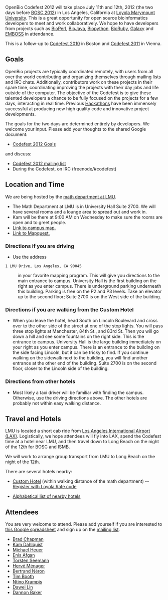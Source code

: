 OpenBio Codefest 2012 will take place July 11th and 12th, 2012 (the two days before [[BOSC 2012]]) in Los Angeles, California at [http://www.lmu.edu/ Loyola Marymount University]. This is a great opportunity for open source bioinformatics developers to meet and work collaboratively. We hope to have developers from projects such as [http://bioperl.org BioPerl], [http://www.biojava.org BioJava], [http://biopython.org Biopython], [http://www.bioruby.org BioRuby], [http://wiki.g2.bx.psu.edu/ Galaxy] and [http://www.emboss.org EMBOSS] in attendance.

This is a follow-up to [[Codefest 2010]] in Boston and [[Codefest 2011]] in Vienna.

== Goals ==

OpenBio projects are typically coordinated remotely, with users from all over the world contributing and organizing themselves through mailing lists and IRC chats. Additionally, contributors work on these projects in their spare time, coordinating improving the projects with their day jobs and life outside of the computer.
The objective of the Codefest is to give these talented developers a chance to be fully focused on the projects for a few days, interacting in real time. Previous [http://www.open-bio.org/wiki/Hackathon Hackathons] have been immensely successful at producing new high quality code and innovative project developments.

The goals for the two days are determined entirely by developers. We welcome your input. Please add your thoughts to the shared Google document:

* [https://docs.google.com/document/d/1FhxN06Ub63dkC6wiHCemFBAiM4MGwW8yG47qVqysioc/edit Codefest 2012 Goals]

and discuss:

* [https://groups.google.com/forum/?fromgroups#!forum/openbio-codefest-2012 Codefest 2012 mailing list]
* During the Codefest, on IRC (freenode/#codefest)

== Location and Time ==

We are being hosted by the [http://cse.lmu.edu/departments/math.htm math department at LMU].

* The Math Department at LMU is in University Hall Suite 2700.  We will have several rooms and a lounge area to spread out and work in.
* Kam will be there at 9:00 AM on Wednesday to make sure the rooms are open and to greet people.
* [http://www.lmu.edu/Assets/WEBADMIN+ONLY+-+Special+Content/Campus+Map+Full+Color.pdf Link to campus map.]
* [http://www.mapquest.com/maps?address=1+Lmu+Dr&city=Los+Angeles&state=CA&zipcode=90045&redirect=true Link to Mapquest.]

=== Directions if you are driving ===

* Use the address

 1 LMU Drive, Los Angeles, CA 90045

: in your favorite mapping program.  This will give you directions to the main entrance to campus.  University Hall is the first building on the right as you enter campus.  There is underground parking underneath this building.  Parking is free on the P2 and P3 levels.  Take an elevator up to the second floor; Suite 2700 is on the West side of the building.

=== Directions if you are walking from the Custom Hotel ===

* When you leave the hotel, head South on Lincoln Boulevard and cross over to the other side of the street at one of the stop lights.  You will pass three stop lights at Manchester, 84th St., and 83rd St.  Then you will go down a hill and see some fountains on the right side.  This is the entrance to campus.  University Hall is the large building immediately on your right as you enter campus.  There is an entrance to the building on the side facing Lincoln, but it can be tricky to find.  If you continue walking on the sidewalk next to the building, you will find another entrance at the other end of the building.  Suite 2700 is on the second floor, closer to the Lincoln side of the building.

=== Directions from other hotels ===

* Most likely a taxi driver will be familiar with finding the campus.  Otherwise, use the driving directions above.  The other hotels are probably not within easy walking distance.

== Travel and Hotels ==

LMU is located a short cab ride from [http://www.lawa.org/welcomeLAX.aspx Los Angeles International Airport (LAX)]. Logistically, we hope attendees will fly into LAX, spend the Codefest time at a hotel near LMU, and then travel down to Long Beach on the night of the 12th for BOSC and ISMB.

We will work to arrange group transport from LMU to Long Beach on the night of the 12th.

There are several hotels nearby:

* [http://www.jdvhotels.com/hotels/losangeles/custom_hotel Custom Hotel] (within walking distance of the math department) -- [http://reservations.ihotelier.com/crs/indexaccount.cfm?hotelid=75065&languageid=1&identifire=LOYOLA&taid=0&identifier=LOYOLA Register with Loyola Rate code]

* [http://www.lmu.edu/about/services/bao/Auxiliary_Business_Services/localhotels.htm Alphabetical list of nearby hotels]

== Attendees ==

You are very welcome to attend. Please add yourself if you are interested to [https://docs.google.com/spreadsheet/ccc?key=0Agxg-o4ZmoZ4dDRWSTdMaE1Qeng3Y1FGN0tvT0t3eGc this Google spreadsheet] and sign up on the [https://groups.google.com/forum/?fromgroups#!forum/openbio-codefest-2012 mailing list].

* [http://bcbio.wordpress.com/ Brad Chapman]
* [http://myweb.lmu.edu/kdahlqui Kam Dahlquist]
* [http://www.ohloh.net/accounts/heuermh Michael Heuer]
* [http://usecloudman.org/enis Enis Afgan]
* [http://www.bioinformatics.net.au/ Torsten Seemann]
* [https://projets.pasteur.fr/projects/mobyle/wiki Hervé Ménager]
* [https://projets.pasteur.fr/projects/mobyle/wiki Bertrand Néron]
* [http://nebc.nerc.ac.uk/tools/bio-linux Tim Booth]
* [http://www.jcvi.org/cms/about/bios/kkrampis/ Ntino Krampis]
* [http://bioinformaticscore.blogspot.com/ Dawei Lin]
* [http://usegalaxy.org Dannon Baker]